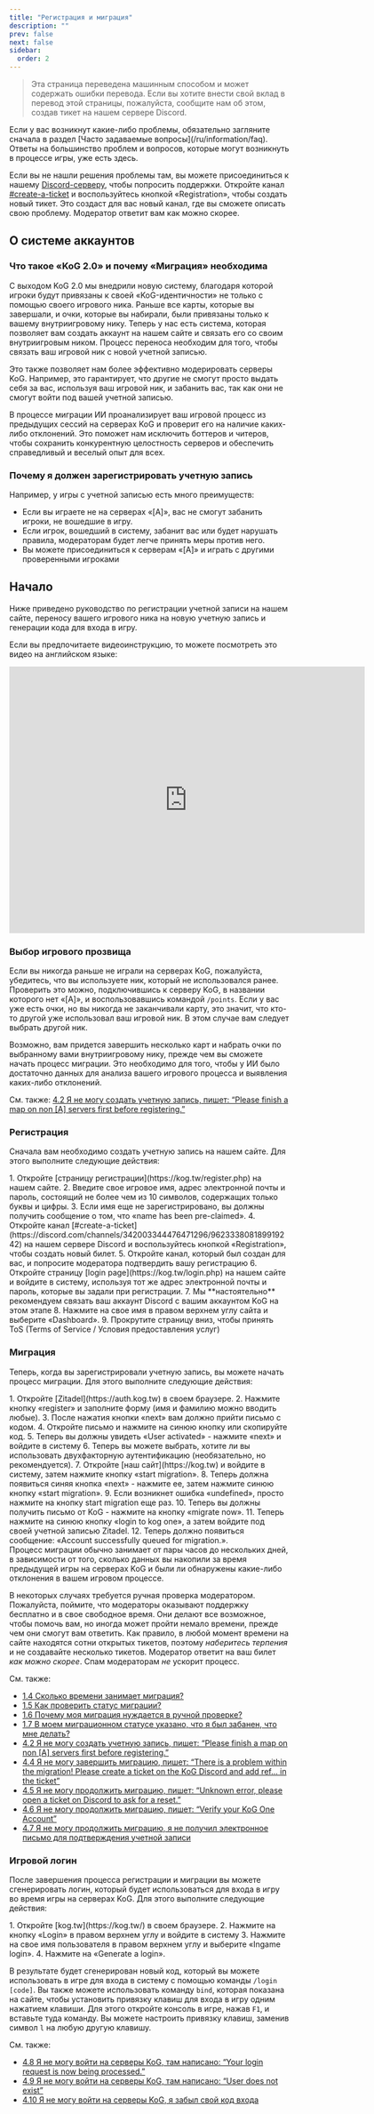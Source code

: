 ```yaml
---
title: "Регистрация и миграция"
description: ""
prev: false
next: false
sidebar:
  order: 2
---
```



> <Icon name="translate" size="2em" class="paragraph-leading-icon" /> Эта страница переведена машинным способом и может содержать ошибки перевода. Если вы хотите внести свой вклад в перевод этой страницы, пожалуйста, сообщите нам об этом, создав тикет на нашем сервере Discord.

<Aside type="tip">
Если у вас возникнут какие-либо проблемы, обязательно загляните сначала в раздел [Часто задаваемые вопросы](/ru/information/faq). Ответы на большинство проблем и вопросов, которые могут возникнуть в процессе игры, уже есть здесь.

Если вы не нашли решения проблемы там, вы можете присоединиться к нашему [Discord-серверу](https://discord.kog.tw), чтобы попросить поддержки. Откройте канал [#create-a-ticket](https://discord.com/channels/342003344476471296/962333808189919242) и воспользуйтесь кнопкой «Registration», чтобы создать новый тикет. Это создаст для вас новый канал, где вы сможете описать свою проблему. Модератор ответит вам как можно скорее.
</Aside>

## О системе аккаунтов

### Что такое «KoG 2.0» и почему «Миграция» необходима

С выходом <nobr>KoG 2.0</nobr> мы внедрили новую систему, благодаря которой игроки будут привязаны к своей <nobr>«KoG-идентичности»</nobr> не только с помощью своего игрового ника. Раньше все карты, которые вы завершали, и очки, которые вы набирали, были привязаны только к вашему внутриигровому нику. Теперь у нас есть система, которая позволяет вам создать аккаунт на нашем сайте и связать его со своим внутриигровым ником. Процесс переноса необходим для того, чтобы связать ваш игровой ник с новой учетной записью.

Это также позволяет нам более эффективно модерировать серверы KoG. Например, это гарантирует, что другие не смогут просто выдать себя за вас, используя ваш игровой ник, и забанить вас, так как они не смогут войти под вашей учетной записью.

В процессе миграции ИИ проанализирует ваш игровой процесс из предыдущих сессий на серверах KoG и проверит его на наличие каких-либо отклонений. Это поможет нам исключить боттеров и читеров, чтобы сохранить конкурентную целостность серверов и обеспечить справедливый и веселый опыт для всех.

### Почему я должен зарегистрировать учетную запись

Например, у игры с учетной записью есть много преимуществ:

- Если вы играете не на серверах «[A]», вас не смогут забанить игроки, не вошедшие в игру.
- Если игрок, вошедший в систему, забанит вас или будет нарушать правила, модераторам будет легче принять меры против него.
- Вы можете присоединиться к серверам «[A]» и играть с другими проверенными игроками

## Начало

Ниже приведено руководство по регистрации учетной записи на нашем сайте, переносу вашего игрового ника на новую учетную запись и генерации кода для входа в игру. 

Если вы предпочитаете видеоинструкцию, то можете посмотреть это видео на английском языке:

<iframe width="640" height="480" src="https://www.youtube.com/embed/d1kbt-srlac" title="KoG Registration &amp; Migration Tutorial" frameborder="0" allow="accelerometer; autoplay; clipboard-write; encrypted-media; gyroscope; picture-in-picture; web-share" referrerpolicy="strict-origin-when-cross-origin" allowfullscreen></iframe>

### Выбор игрового прозвища

Если вы никогда раньше не играли на серверах KoG, пожалуйста, убедитесь, что вы используете ник, который не использовался ранее. Проверить это можно, подключившись к серверу KoG, в названии которого нет «[A]», и воспользовавшись командой `/points`. Если у вас уже есть очки, но вы никогда не заканчивали карту, это значит, что кто-то другой уже использовал ваш игровой ник. В этом случае вам следует выбрать другой ник.

<Aside>
Возможно, вам придется завершить несколько карт и набрать очки по выбранному вами внутриигровому нику, прежде чем вы сможете начать процесс миграции. Это необходимо для того, чтобы у ИИ было достаточно данных для анализа вашего игрового процесса и выявления каких-либо отклонений.

См. также: [4.2 Я не могу создать учетную запись, пишет: “Please finish a map on non [A] servers first before registering.”](/ru/information/faq/#42-я-не-могу-создать-учетную-запись-пишет-please-finish-a-map-on-non-a-servers-first-before-registering)
</Aside>

### Регистрация

Сначала вам необходимо создать учетную запись на нашем сайте. Для этого выполните следующие действия:

<Steps>
1. Откройте [страницу регистрации](https://kog.tw/register.php) на нашем сайте.
2. Введите свое игровое имя, адрес электронной почты и пароль, состоящий не более чем из 10 символов, содержащих только буквы и цифры.
3. Если имя еще не зарегистрировано, вы должны получить сообщение о том, что «name has been pre-claimed».
4. Откройте канал [#create-a-ticket](https://discord.com/channels/342003344476471296/962333808189919242) на нашем сервере Discord и воспользуйтесь кнопкой «Registration», чтобы создать новый билет.
5. Откройте канал, который был создан для вас, и попросите модератора подтвердить вашу регистрацию
6. Откройте страницу [login page](https://kog.tw/login.php) на нашем сайте и войдите в систему, используя тот же адрес электронной почты и пароль, которые вы задали при регистрации.
7. Мы **настоятельно** рекомендуем связать ваш аккаунт Discord с вашим аккаунтом KoG на этом этапе
8. Нажмите на свое имя в правом верхнем углу сайта и выберите «Dashboard».
9. Прокрутите страницу вниз, чтобы принять ToS (Terms of Service / Условия предоставления услуг)
</Steps>

### Миграция

Теперь, когда вы зарегистрировали учетную запись, вы можете начать процесс миграции. Для этого выполните следующие действия:

<Steps>
1. Откройте [Zitadel](https://auth.kog.tw) в своем браузере.
2. Нажмите кнопку «register» и заполните форму (имя и фамилию можно вводить любые).
3. После нажатия кнопки «next» вам должно прийти письмо с кодом.
4. Откройте письмо и нажмите на синюю кнопку или скопируйте код.
5. Теперь вы должны увидеть «User activated» - нажмите «next» и войдите в систему
6. Теперь вы можете выбрать, хотите ли вы использовать двухфакторную аутентификацию (необязательно, но рекомендуется).
7. Откройте [наш сайт](https://kog.tw) и войдите в систему, затем нажмите кнопку «start migration».
8. Теперь должна появиться синяя кнопка «next» - нажмите ее, затем нажмите синюю кнопку «start migration».
9. Если возникнет ошибка «undefined», просто нажмите на кнопку start migration еще раз.
10. Теперь вы должны получить письмо от KoG - нажмите на кнопку «migrate now».
11. Теперь нажмите на синюю кнопку «login to kog one», а затем войдите под своей учетной записью Zitadel.
12. Теперь должно появиться сообщение: «Account successfully queued for migration.». 
</Steps>

<Aside type="caution">
Процесс миграции обычно занимает от пары часов до нескольких дней, в зависимости от того, сколько данных вы накопили за время предыдущей игры на серверах KoG и были ли обнаружены какие-либо отклонения в вашем игровом процессе.

В некоторых случаях требуется ручная проверка модератором. Пожалуйста, поймите, что модераторы оказывают поддержку бесплатно и в свое свободное время. Они делают все возможное, чтобы помочь вам, но иногда может пройти немало времени, прежде чем они смогут вам ответить. Как правило, в любой момент времени на сайте находятся сотни открытых тикетов, поэтому *наберитесь терпения* и не создавайте несколько тикетов. Модератор ответит на ваш билет *как можно скорее*. Спам модераторам _не_ ускорит процесс.
</Aside>


См. также:
- [1.4 Сколько времени занимает миграция?](/ru/information/faq/#14-сколько-времени-занимает-миграция)
- [1.5 Как проверить статус миграции?](/ru/information/faq/#15-как-проверить-статус-миграции)
- [1.6 Почему моя миграция нуждается в ручной проверке?](/ru/information/faq/#16-почему-моя-миграция-нуждается-в-ручной-проверке)
- [1.7 В моем миграционном статусе указано, что я был забанен, что мне делать?](/ru/information/faq/#17-в-моем-миграционном-статусе-указано-что-я-был-забанен-что-мне-делать)
- [4.2 Я не могу создать учетную запись, пишет: “Please finish a map on non [A] servers first before registering.”](/ru/information/faq/#42-я-не-могу-создать-учетную-запись-пишет-please-finish-a-map-on-non-a-servers-first-before-registering)
- [4.4 Я не могу завершить миграцию, пишет: “There is a problem within the migration! Please create a ticket on the KoG Discord and add ref… in the ticket”](/ru/information/faq/#44-я-не-могу-завершить-миграцию-пишет-there-is-a-problem-within-the-migration-please-create-a-ticket-on-the-kog-discord-and-add-ref-in-the-ticket)
- [4.5 Я не могу продолжить миграцию, пишет: “Unknown error, please open a ticket on Discord to ask for a reset.”](/ru/information/faq/#45-я-не-могу-продолжить-миграцию-пишет-unknown-error-please-open-a-ticket-on-discord-to-ask-for-a-reset)
- [4.6 Я не могу продолжить миграцию, пишет: “Verify your KoG One Account”](/ru/information/faq/#46-я-не-могу-продолжить-миграцию-пишет-verify-your-kog-one-account)
- [4.7 Я не могу продолжить миграцию, я не получил электронное письмо для подтверждения учетной записи](/ru/information/faq/#47-я-не-могу-продолжить-миграцию-я-не-получил-электронное-письмо-для-подтверждения-учетной-записи)

### Игровой логин

После завершения процесса регистрации и миграции вы можете сгенерировать логин, который будет использоваться для входа в игру во время игры на серверах KoG. Для этого выполните следующие действия:

<Steps>
1. Откройте [kog.tw](https://kog.tw/) в своем браузере.
2. Нажмите на кнопку «Login» в правом верхнем углу и войдите в систему
3. Нажмите на свое имя пользователя в правом верхнем углу и выберите «Ingame login».
4. Нажмите на «Generate a login».
</Steps>

В результате будет сгенерирован новый код, который вы можете использовать в игре для входа в систему с помощью команды <nobr>`/login [code]`</nobr>. Вы также можете использовать команду `bind`, которая показана на сайте, чтобы установить привязку клавиш для входа в игру одним нажатием клавиши. Для этого откройте консоль в игре, нажав `F1`, и вставьте туда команду. Вы можете настроить привязку клавиш, заменив символ `l` на любую другую клавишу.

См. также:
- [4.8 Я не могу войти на серверы KoG, там написано: “Your login request is now being processed.”](/ru/information/faq/#48-я-не-могу-войти-на-серверы-kog-там-написано-your-login-request-is-now-being-processed)
- [4.9 Я не могу войти на серверы KoG, там написано: “User does not exist”](/ru/information/faq/#49-я-не-могу-войти-на-серверы-kog-там-написано-user-does-not-exist)
- [4.10 Я не могу войти на серверы KoG, я забыл свой код входа](/ru/information/faq/#410-я-не-могу-войти-на-серверы-kog-я-забыл-свой-код-входа)
